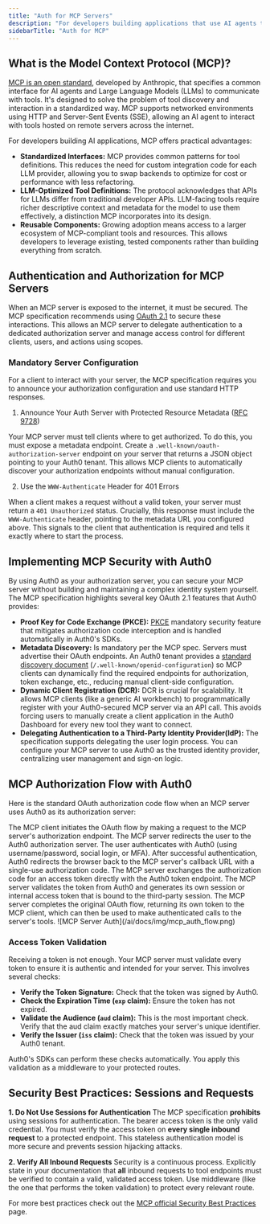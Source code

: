 ```yaml
---
title: "Auth for MCP Servers"
description: "For developers building applications that use AI agents to interact with external systems, standardizing how these agents call tools is a significant challenge. The Model Context Protocol (MCP) provides a specification for this interaction. This guide gives a technical overview of MCP and explains how to implement robust authentication and authorization for MCP servers using Auth0."
sidebarTitle: "Auth for MCP"
---
```


## What is the Model Context Protocol (MCP)?

[MCP is an open standard](https://modelcontextprotocol.io), developed by Anthropic, that specifies a common interface for AI agents and Large Language Models (LLMs) to communicate with tools. It's designed to solve the problem of tool discovery and interaction in a standardized way.
MCP supports networked environments using HTTP and Server-Sent Events (SSE), allowing an AI agent to interact with tools hosted on remote servers across the internet.

For developers building AI applications, MCP offers practical advantages:

- **Standardized Interfaces:** MCP provides common patterns for tool definitions. This reduces the need for custom integration code for each LLM provider, allowing you to swap backends to optimize for cost or performance with less refactoring.
- **LLM-Optimized Tool Definitions:** The protocol acknowledges that APIs for LLMs differ from traditional developer APIs. LLM-facing tools require richer descriptive context and metadata for the model to use them effectively, a distinction MCP incorporates into its design.
- **Reusable Components:** Growing adoption means access to a larger ecosystem of MCP-compliant tools and resources. This allows developers to leverage existing, tested components rather than building everything from scratch.

## Authentication and Authorization for MCP Servers

When an MCP server is exposed to the internet, it must be secured. The MCP specification recommends using [OAuth 2.1](https://oauth.net/2.1/) to secure these interactions. This allows an MCP server to delegate authentication to a dedicated authorization server and manage access control for different clients, users, and actions using scopes.

### Mandatory Server Configuration

For a client to interact with your server, the MCP specification requires you to announce your authorization configuration and use standard HTTP responses.

1. Announce Your Auth Server with Protected Resource Metadata ([RFC 9728](https://datatracker.ietf.org/doc/html/rfc9728))

Your MCP server must tell clients where to get authorized. To do this, you must expose a metadata endpoint. Create a `.well-known/oauth-authorization-server` endpoint on your server that returns a JSON object pointing to your Auth0 tenant. This allows MCP clients to automatically discover your authorization endpoints without manual configuration.

2. Use the `WWW-Authenticate` Header for 401 Errors

When a client makes a request without a valid token, your server must return a `401 Unauthorized` status. Crucially, this response must include the `WWW-Authenticate` header, pointing to the metadata URL you configured above. This signals to the client that authentication is required and tells it exactly where to start the process.

## Implementing MCP Security with Auth0

By using Auth0 as your authorization server, you can secure your MCP server without building and maintaining a complex identity system yourself. The MCP specification highlights several key OAuth 2.1 features that Auth0 provides:

- **Proof Key for Code Exchange (PKCE):** [PKCE](https://auth0.com/docs/get-started/authentication-and-authorization-flow/authorization-code-flow-with-pkce) mandatory security feature that mitigates authorization code interception and is handled automatically in Auth0's SDKs.
- **Metadata Discovery:** Is mandatory per the MCP spec. Servers must advertise their OAuth endpoints. An Auth0 tenant provides a [standard discovery document](https://auth0.com/docs/get-started/applications/configure-applications-with-oidc-discovery) (`/.well-known/openid-configuration`) so MCP clients can dynamically find the required endpoints for authorization, token exchange, etc., reducing manual client-side configuration.
- **Dynamic Client Registration (DCR):** DCR is crucial for scalability. It allows MCP clients (like a generic AI workbench) to programmatically register with your Auth0-secured MCP server via an API call. This avoids forcing users to manually create a client application in the Auth0 Dashboard for every new tool they want to connect.
- **Delegating Authentication to a Third-Party Identity Provider(IdP):** The specification supports delegating the user login process. You can configure your MCP server to use Auth0 as the trusted identity provider, centralizing user management and sign-on logic.

## MCP Authorization Flow with Auth0

Here is the standard OAuth authorization code flow when an MCP server uses Auth0 as its authorization server:

<Steps>
  <Step>
    The MCP client initiates the OAuth flow by making a request to the MCP
    server's authorization endpoint.
  </Step>
  <Step>
    The MCP server redirects the user to the Auth0 authorization server.
  </Step>
  <Step>
    The user authenticates with Auth0 (using username/password, social login, or
    MFA).
  </Step>
  <Step>
    After successful authentication, Auth0 redirects the browser back to the MCP
    server's callback URL with a single-use authorization code.
  </Step>
  <Step>
    The MCP server exchanges the authorization code for an access token directly
    with the Auth0 token endpoint.
  </Step>
  <Step>
    The MCP server validates the token from Auth0 and generates its own session
    or internal access token that is bound to the third-party session.
  </Step>
  <Step>
    The MCP server completes the original OAuth flow, returning its own token to
    the MCP client, which can then be used to make authenticated calls to the
    server's tools.
  </Step>
</Steps>

<Frame>![MCP Server Auth](/ai/docs/img/mcp_auth_flow.png)</Frame>

### Access Token Validation

Receiving a token is not enough. Your MCP server must validate every token to ensure it is authentic and intended for your server. This involves several checks:

- **Verify the Token Signature:** Check that the token was signed by Auth0.
- **Check the Expiration Time (`exp` claim):** Ensure the token has not expired.
- **Validate the Audience (`aud` claim):** This is the most important check. Verify that the aud claim exactly matches your server's unique identifier.
- **Verify the Issuer (`iss` claim):** Check that the token was issued by your Auth0 tenant.

Auth0's SDKs can perform these checks automatically. You apply this validation as a middleware to your protected routes.

## Security Best Practices: Sessions and Requests

**1. Do Not Use Sessions for Authentication**
The MCP specification **prohibits** using sessions for authentication. The bearer access token is the only valid credential. You must verify the access token on **every single inbound request** to a protected endpoint. This stateless authentication model is more secure and prevents session hijacking attacks.

**2. Verify All Inbound Requests**
Security is a continuous process. Explicitly state in your documentation that **all** inbound requests to tool endpoints must be verified to contain a valid, validated access token. Use middleware (like the one that performs the token validation) to protect every relevant route.

For more best practices check out the [MCP official Security Best Practices](https://modelcontextprotocol.io/specification/2025-06-18/basic/security_best_practices) page.
